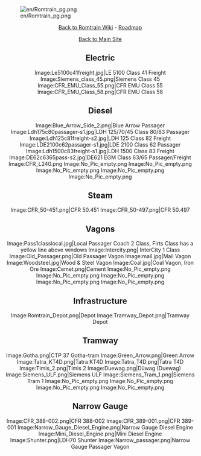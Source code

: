 {{en/Merge|Romtrain}}

[[File:en/Romtrain pg.png|center]]
<center>[[en/Community/NewGRF/Romtrain/Main Page|Back to Romtrain Wiki]] - [[en/Community/NewGRF/Romtrain/Graphics|Roadmap]]</center>
<center>[http://romaniainopenttd.synthasite.com/ Back to Main Site]</center>

<center>
==Electric==
<gallery caption="Electric" widths="100px" perrow="4">
Image:Le5100c41freight.jpg|LE 5100 Class 41 Freight
Image:Siemens_class_45.png|Siemens Class 45
Image:CFR_EMU_Class_55.png|CFR EMU Class 55
Image:CFR_EMU_Class_58.png|CFR EMU Class 58
</gallery>

==Diesel==
<gallery caption="Diesel" widths="100px" perrow="6">
Image:Blue_Arrow_Side_2.png|Blue Arrow Passager
Image:Ldh175c80passager-s1.jpg|LDH 125/70/45 Class 80/83 Passager
Image:Ldh125c81freight-s2.jpg|LDH 125 Class 82 Freight
Image:LDE2100c62passager-s1.jpg‎|LDE 2100 Class 62 Passager
Image:Ldh1500c83freight-s1.jpg|LDH 1500 Class 83 Freight
Image:DE62c6365pass-s2.jpg|DE621 EGM Class 63/65 Passager/Freight
Image:CFR_L240.png
Image:No_Pic_empty.png
Image:No_Pic_empty.png
Image:No_Pic_empty.png
Image:No_Pic_empty.png
Image:No_Pic_empty.png
</gallery>

==Steam==
<gallery caption="Steam" widths="100px" perrow="6">
Image:CFR_50-451.png|CFR 50.451
Image:CFR_50-497.png|CFR 50.497
</gallery>

==Vagons==
<gallery caption="Vagons" widths="100px" perrow="6">
Image:Pass1classlocal.jpg|Local Passager Coach 2 Class, Firts Class has a yellow line above windows
Image:Intercity.png| InterCity 1 Class
Image:Old_Passager.png|Old Passager Vagon
Image:mail.jpg|Mail Vagon
Image:Woodsteel.jpg|Wood & Steel Vagon
Image:Coal.jpg|Coal Vagon, Iron Ore
Image:Cemet.png|Cement
Image:No_Pic_empty.png
Image:No_Pic_empty.png
Image:No_Pic_empty.png
Image:No_Pic_empty.png
Image:No_Pic_empty.png
</gallery>

==Infrastructure==
<gallery caption="Infrastructure" widths="100px" perrow="6">
Image:Romtrain_Depot.png|Depot
Image:Tramway_Depot.png|Tramway Depot
</gallery>

==Tramway==
<gallery caption="Tramway" widths="100px" perrow="6">
Image:Gotha.png|CTP 37 Gotha-tram
Image:Green_Arrow.png|Green Arrow
Image:Tatra_KT4D.png|Tatra KT4D
Image:Tatra_T4D.png|Tatra T4D
Image:Timis_2.png|Timis 2
Image:Duewag.png|Düwag (Duewag)
Image:Siemens_ULF.png|Siemens ULF
Image:Siemens_Tram_1.png|Siemens Tram 1
Image:No_Pic_empty.png
Image:No_Pic_empty.png
Image:No_Pic_empty.png
Image:No_Pic_empty.png
</gallery>

==Narrow Gauge==
<gallery caption="Narrow Gauge" widths="100px" perrow="6">
Image:CFR_388-002.png|CFR 388-002
Image:CFR_389-001.png|CFR 389-001
Image:Narrow_Gauge_Diesel_Engine.png|Narrow Gauge Diesel Engine
Image:Mini_Diesel_Engine.png|Mini Diesel Engine
Image:Shunter.png|LDH70 Shunter
Image:Narrow_passager.png|Narrow Gauge Passager Vagon
</gallery>
</center>